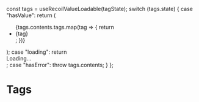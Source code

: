 

  const tags = useRecoilValueLoadable(tagState);
  switch (tags.state) {
    case "hasValue":
      return (
        <ul>
          {tags.contents.tags.map(tag => {
            return <li key={tag}>{tag}</li>;
          })}
        </ul>
      );
    case "loading":
      return <div>Loading...</div>;
    case "hasError":
      throw tags.contents;
  }
};

# Tags

<Tags />
